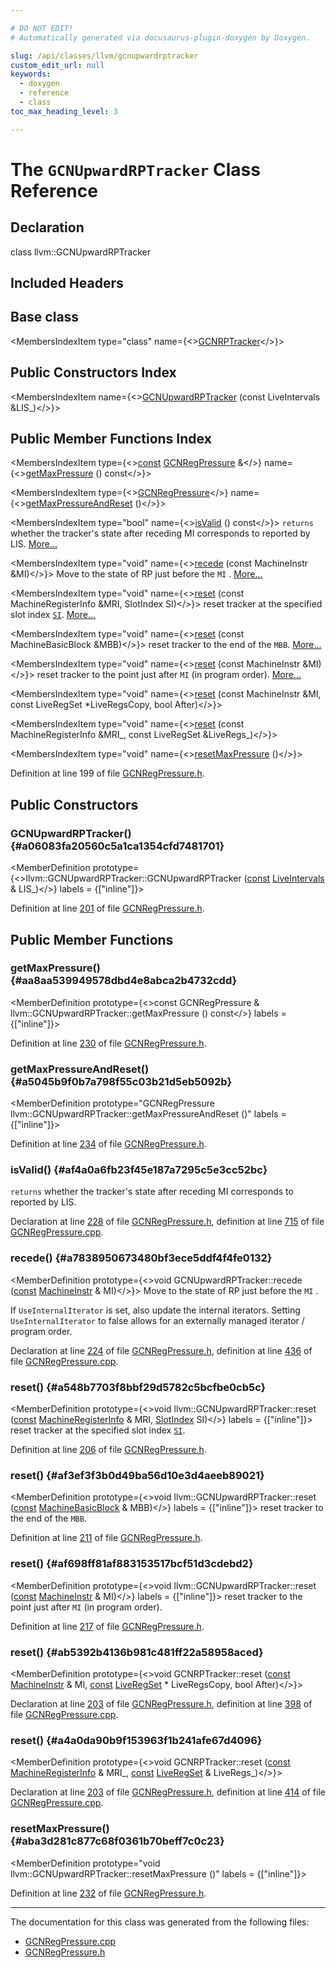 ```yaml
---

# DO NOT EDIT!
# Automatically generated via docusaurus-plugin-doxygen by Doxygen.

slug: /api/classes/llvm/gcnupwardrptracker
custom_edit_url: null
keywords:
  - doxygen
  - reference
  - class
toc_max_heading_level: 3

---
```





# The `GCNUpwardRPTracker` Class Reference

<DoxygenPage pluginConfig={pluginConfig}>



## Declaration

<CodeBlock>class llvm::GCNUpwardRPTracker</CodeBlock>

## Included Headers

<IncludesList>
<IncludesListItem
  filePath="Target/AMDGPU/GCNRegPressure.h"
  permalink="/docs/api/files/lib/lib/target/lib/target/amdgpu/gcnregpressure-h"
  isLocal="true" />
</IncludesList>

## Base class

<MembersIndex>

<MembersIndexItem
  type="class"
  name={<><a href="/docs/api/classes/llvm/gcnrptracker">GCNRPTracker</a></>}>
</MembersIndexItem>

</MembersIndex>

## Public Constructors Index

<MembersIndex>

<MembersIndexItem
  name={<><a href="#a06083fa20560c5a1ca1354cfd7481701">GCNUpwardRPTracker</a> (const LiveIntervals &amp;LIS&#95;)</>}>
</MembersIndexItem>

</MembersIndex>

## Public Member Functions Index

<MembersIndex>

<MembersIndexItem
  type={<><a href="/docs/api/files/lib/lib/target/lib/target/aarch64/aarch64promoteconstant-cpp/#a90f8350fecae261c25be85d38b451bff">const</a> <a href="/docs/api/structs/llvm/gcnregpressure">GCNRegPressure</a> &amp;</>}
  name={<><a href="#aa8aa539949578dbd4e8abca2b4732cdd">getMaxPressure</a> () const</>}>
</MembersIndexItem>

<MembersIndexItem
  type={<><a href="/docs/api/structs/llvm/gcnregpressure">GCNRegPressure</a></>}
  name={<><a href="#a5045b9f0b7a798f55c03b21d5eb5092b">getMaxPressureAndReset</a> ()</>}>
</MembersIndexItem>

<MembersIndexItem
  type="bool"
  name={<><a href="#af4a0a6fb23f45e187a7295c5e3cc52bc">isValid</a> () const</>}>
<code>returns</code> whether the tracker&#39;s state after receding MI corresponds to reported by LIS. <a href="#af4a0a6fb23f45e187a7295c5e3cc52bc">More...</a>
</MembersIndexItem>

<MembersIndexItem
  type="void"
  name={<><a href="#a7838950673480bf3ece5ddf4f4fe0132">recede</a> (const MachineInstr &amp;MI)</>}>
Move to the state of RP just before the <code>MI</code> . <a href="#a7838950673480bf3ece5ddf4f4fe0132">More...</a>
</MembersIndexItem>

<MembersIndexItem
  type="void"
  name={<><a href="#a548b7703f8bbf29d5782c5bcfbe0cb5c">reset</a> (const MachineRegisterInfo &amp;MRI, SlotIndex SI)</>}>
reset tracker at the specified slot index <code><a href="/docs/api/namespaces/llvm/si">SI</a></code>. <a href="#a548b7703f8bbf29d5782c5bcfbe0cb5c">More...</a>
</MembersIndexItem>

<MembersIndexItem
  type="void"
  name={<><a href="#af3ef3f3b0d49ba56d10e3d4aeeb89021">reset</a> (const MachineBasicBlock &amp;MBB)</>}>
reset tracker to the end of the <code>MBB</code>. <a href="#af3ef3f3b0d49ba56d10e3d4aeeb89021">More...</a>
</MembersIndexItem>

<MembersIndexItem
  type="void"
  name={<><a href="#af698ff81af883153517bcf51d3cdebd2">reset</a> (const MachineInstr &amp;MI)</>}>
reset tracker to the point just after <code>MI</code> (in program order). <a href="#af698ff81af883153517bcf51d3cdebd2">More...</a>
</MembersIndexItem>

<MembersIndexItem
  type="void"
  name={<><a href="#ab5392b4136b981c481ff22a58958aced">reset</a> (const MachineInstr &amp;MI, const LiveRegSet &#42;LiveRegsCopy, bool After)</>}>
</MembersIndexItem>

<MembersIndexItem
  type="void"
  name={<><a href="#a4a0da90b9f153963f1b241afe67d4096">reset</a> (const MachineRegisterInfo &amp;MRI&#95;, const LiveRegSet &amp;LiveRegs&#95;)</>}>
</MembersIndexItem>

<MembersIndexItem
  type="void"
  name={<><a href="#aba3d281c877c68f0361b70beff7c0c23">resetMaxPressure</a> ()</>}>
</MembersIndexItem>

</MembersIndex>


Definition at line 199 of file <a href="/docs/api/files/lib/lib/target/lib/target/amdgpu/gcnregpressure-h">GCNRegPressure.h</a>.

<SectionDefinition>

## Public Constructors

### GCNUpwardRPTracker() {#a06083fa20560c5a1ca1354cfd7481701}

<MemberDefinition
  prototype={<>llvm::GCNUpwardRPTracker::GCNUpwardRPTracker (<a href="/docs/api/files/lib/lib/target/lib/target/aarch64/aarch64promoteconstant-cpp/#a90f8350fecae261c25be85d38b451bff">const</a> <a href="/docs/api/classes/llvm/liveintervals">LiveIntervals</a> &amp; LIS_)</>}
  labels = {["inline"]}>

Definition at line <a href="/docs/api/files/lib/lib/target/lib/target/amdgpu/gcnregpressure-h/#l00201">201</a> of file <a href="/docs/api/files/lib/lib/target/lib/target/amdgpu/gcnregpressure-h">GCNRegPressure.h</a>.
</MemberDefinition>

</SectionDefinition>

<SectionDefinition>

## Public Member Functions

### getMaxPressure() {#aa8aa539949578dbd4e8abca2b4732cdd}

<MemberDefinition
  prototype={<>const GCNRegPressure &amp; llvm::GCNUpwardRPTracker::getMaxPressure () const</>}
  labels = {["inline"]}>

Definition at line <a href="/docs/api/files/lib/lib/target/lib/target/amdgpu/gcnregpressure-h/#l00230">230</a> of file <a href="/docs/api/files/lib/lib/target/lib/target/amdgpu/gcnregpressure-h">GCNRegPressure.h</a>.
</MemberDefinition>

### getMaxPressureAndReset() {#a5045b9f0b7a798f55c03b21d5eb5092b}

<MemberDefinition
  prototype="GCNRegPressure llvm::GCNUpwardRPTracker::getMaxPressureAndReset ()"
  labels = {["inline"]}>

Definition at line <a href="/docs/api/files/lib/lib/target/lib/target/amdgpu/gcnregpressure-h/#l00234">234</a> of file <a href="/docs/api/files/lib/lib/target/lib/target/amdgpu/gcnregpressure-h">GCNRegPressure.h</a>.
</MemberDefinition>

### isValid() {#af4a0a6fb23f45e187a7295c5e3cc52bc}

<MemberDefinition
  prototype="bool GCNUpwardRPTracker::isValid () const">
<code>returns</code> whether the tracker&#39;s state after receding MI corresponds to reported by LIS.

Declaration at line <a href="/docs/api/files/lib/lib/target/lib/target/amdgpu/gcnregpressure-h/#l00228">228</a> of file <a href="/docs/api/files/lib/lib/target/lib/target/amdgpu/gcnregpressure-h">GCNRegPressure.h</a>, definition at line <a href="/docs/api/files/lib/lib/target/lib/target/amdgpu/gcnregpressure-cpp/#l00715">715</a> of file <a href="/docs/api/files/lib/lib/target/lib/target/amdgpu/gcnregpressure-cpp">GCNRegPressure.cpp</a>.
</MemberDefinition>

### recede() {#a7838950673480bf3ece5ddf4f4fe0132}

<MemberDefinition
  prototype={<>void GCNUpwardRPTracker::recede (<a href="/docs/api/files/lib/lib/target/lib/target/aarch64/aarch64promoteconstant-cpp/#a90f8350fecae261c25be85d38b451bff">const</a> <a href="/docs/api/classes/llvm/machineinstr">MachineInstr</a> &amp; MI)</>}>
Move to the state of RP just before the <code>MI</code> .

If <code>UseInternalIterator</code> is set, also update the internal iterators. Setting <code>UseInternalIterator</code> to false allows for an externally managed iterator / program order.

Declaration at line <a href="/docs/api/files/lib/lib/target/lib/target/amdgpu/gcnregpressure-h/#l00224">224</a> of file <a href="/docs/api/files/lib/lib/target/lib/target/amdgpu/gcnregpressure-h">GCNRegPressure.h</a>, definition at line <a href="/docs/api/files/lib/lib/target/lib/target/amdgpu/gcnregpressure-cpp/#l00436">436</a> of file <a href="/docs/api/files/lib/lib/target/lib/target/amdgpu/gcnregpressure-cpp">GCNRegPressure.cpp</a>.
</MemberDefinition>

### reset() {#a548b7703f8bbf29d5782c5bcfbe0cb5c}

<MemberDefinition
  prototype={<>void llvm::GCNUpwardRPTracker::reset (<a href="/docs/api/files/lib/lib/target/lib/target/aarch64/aarch64promoteconstant-cpp/#a90f8350fecae261c25be85d38b451bff">const</a> <a href="/docs/api/classes/llvm/machineregisterinfo">MachineRegisterInfo</a> &amp; MRI, <a href="/docs/api/classes/llvm/slotindex">SlotIndex</a> SI)</>}
  labels = {["inline"]}>
reset tracker at the specified slot index <code><a href="/docs/api/namespaces/llvm/si">SI</a></code>.

Definition at line <a href="/docs/api/files/lib/lib/target/lib/target/amdgpu/gcnregpressure-h/#l00206">206</a> of file <a href="/docs/api/files/lib/lib/target/lib/target/amdgpu/gcnregpressure-h">GCNRegPressure.h</a>.
</MemberDefinition>

### reset() {#af3ef3f3b0d49ba56d10e3d4aeeb89021}

<MemberDefinition
  prototype={<>void llvm::GCNUpwardRPTracker::reset (<a href="/docs/api/files/lib/lib/target/lib/target/aarch64/aarch64promoteconstant-cpp/#a90f8350fecae261c25be85d38b451bff">const</a> <a href="/docs/api/classes/llvm/machinebasicblock">MachineBasicBlock</a> &amp; MBB)</>}
  labels = {["inline"]}>
reset tracker to the end of the <code>MBB</code>.

Definition at line <a href="/docs/api/files/lib/lib/target/lib/target/amdgpu/gcnregpressure-h/#l00211">211</a> of file <a href="/docs/api/files/lib/lib/target/lib/target/amdgpu/gcnregpressure-h">GCNRegPressure.h</a>.
</MemberDefinition>

### reset() {#af698ff81af883153517bcf51d3cdebd2}

<MemberDefinition
  prototype={<>void llvm::GCNUpwardRPTracker::reset (<a href="/docs/api/files/lib/lib/target/lib/target/aarch64/aarch64promoteconstant-cpp/#a90f8350fecae261c25be85d38b451bff">const</a> <a href="/docs/api/classes/llvm/machineinstr">MachineInstr</a> &amp; MI)</>}
  labels = {["inline"]}>
reset tracker to the point just after <code>MI</code> (in program order).

Definition at line <a href="/docs/api/files/lib/lib/target/lib/target/amdgpu/gcnregpressure-h/#l00217">217</a> of file <a href="/docs/api/files/lib/lib/target/lib/target/amdgpu/gcnregpressure-h">GCNRegPressure.h</a>.
</MemberDefinition>

### reset() {#ab5392b4136b981c481ff22a58958aced}

<MemberDefinition
  prototype={<>void GCNRPTracker::reset (<a href="/docs/api/files/lib/lib/target/lib/target/aarch64/aarch64promoteconstant-cpp/#a90f8350fecae261c25be85d38b451bff">const</a> <a href="/docs/api/classes/llvm/machineinstr">MachineInstr</a> &amp; MI, <a href="/docs/api/files/lib/lib/target/lib/target/aarch64/aarch64promoteconstant-cpp/#a90f8350fecae261c25be85d38b451bff">const</a> <a href="/docs/api/classes/llvm/gcnrptracker/#a48c9e1114fb048675cd2d7174dfcc999">LiveRegSet</a> &#42; LiveRegsCopy, bool After)</>}>

Declaration at line <a href="/docs/api/files/lib/lib/target/lib/target/amdgpu/gcnregpressure-h/#l00203">203</a> of file <a href="/docs/api/files/lib/lib/target/lib/target/amdgpu/gcnregpressure-h">GCNRegPressure.h</a>, definition at line <a href="/docs/api/files/lib/lib/target/lib/target/amdgpu/gcnregpressure-cpp/#l00398">398</a> of file <a href="/docs/api/files/lib/lib/target/lib/target/amdgpu/gcnregpressure-cpp">GCNRegPressure.cpp</a>.
</MemberDefinition>

### reset() {#a4a0da90b9f153963f1b241afe67d4096}

<MemberDefinition
  prototype={<>void GCNRPTracker::reset (<a href="/docs/api/files/lib/lib/target/lib/target/aarch64/aarch64promoteconstant-cpp/#a90f8350fecae261c25be85d38b451bff">const</a> <a href="/docs/api/classes/llvm/machineregisterinfo">MachineRegisterInfo</a> &amp; MRI_, <a href="/docs/api/files/lib/lib/target/lib/target/aarch64/aarch64promoteconstant-cpp/#a90f8350fecae261c25be85d38b451bff">const</a> <a href="/docs/api/classes/llvm/gcnrptracker/#a48c9e1114fb048675cd2d7174dfcc999">LiveRegSet</a> &amp; LiveRegs_)</>}>

Declaration at line <a href="/docs/api/files/lib/lib/target/lib/target/amdgpu/gcnregpressure-h/#l00203">203</a> of file <a href="/docs/api/files/lib/lib/target/lib/target/amdgpu/gcnregpressure-h">GCNRegPressure.h</a>, definition at line <a href="/docs/api/files/lib/lib/target/lib/target/amdgpu/gcnregpressure-cpp/#l00414">414</a> of file <a href="/docs/api/files/lib/lib/target/lib/target/amdgpu/gcnregpressure-cpp">GCNRegPressure.cpp</a>.
</MemberDefinition>

### resetMaxPressure() {#aba3d281c877c68f0361b70beff7c0c23}

<MemberDefinition
  prototype="void llvm::GCNUpwardRPTracker::resetMaxPressure ()"
  labels = {["inline"]}>

Definition at line <a href="/docs/api/files/lib/lib/target/lib/target/amdgpu/gcnregpressure-h/#l00232">232</a> of file <a href="/docs/api/files/lib/lib/target/lib/target/amdgpu/gcnregpressure-h">GCNRegPressure.h</a>.
</MemberDefinition>

</SectionDefinition>

<hr/>

The documentation for this class was generated from the following files:

<ul>
<li><a href="/docs/api/files/lib/lib/target/lib/target/amdgpu/gcnregpressure-cpp">GCNRegPressure.cpp</a></li>
<li><a href="/docs/api/files/lib/lib/target/lib/target/amdgpu/gcnregpressure-h">GCNRegPressure.h</a></li>
</ul>

</DoxygenPage>
